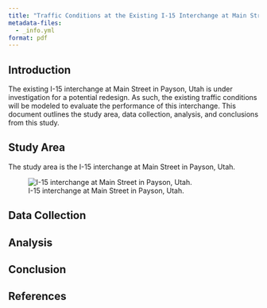 ```yaml
---
title: "Traffic Conditions at the Existing I-15 Interchange at Main Street in Payson, Utah"
metadata-files:
  - _info.yml
format: pdf
---
```


## Introduction

The existing I-15 interchange at Main Street in Payson, Utah is under investigation for a potential redesign.
As such, the existing traffic conditions will be modeled to evaluate the performance of this interchange.
This document outlines the study area, data collection, analysis, and conclusions from this study.

## Study Area

The study area is the I-15 interchange at Main Street in Payson, Utah. 

![I-15 interchange at Main Street in Payson, Utah.](data/study_area.png)

## Data Collection

## Analysis

## Conclusion

## References

::: {#refs}
:::



